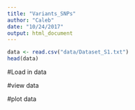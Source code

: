 ```yaml
---
title: "Variants_SNPs"
author: "Caleb"
date: "10/24/2017"
output: html_document
---
```

```r
data <- read.csv("data/Dataset_S1.txt")
head(data)

```
  
#Load in data

#view data

#plot data
